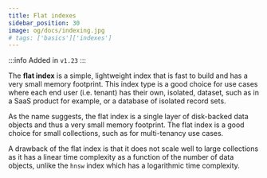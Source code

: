 ```yaml
---
title: Flat indexes
sidebar_position: 30
image: og/docs/indexing.jpg
# tags: ['basics']['indexes']
---
```


:::info Added in `v1.23`
:::

The **flat index** is a simple, lightweight index that is fast to build and has a very small memory footprint. This index type is a good choice for use cases where each end user (i.e. tenant) has their own, isolated, dataset, such as in a SaaS product for example, or a database of isolated record sets.

As the name suggests, the flat index is a single layer of disk-backed data objects and thus a very small memory footprint. The flat index is a good choice for small collections, such as for multi-tenancy use cases.

A drawback of the flat index is that it does not scale well to large collections as it has a linear time complexity as a function of the number of data objects, unlike the `hnsw` index which has a logarithmic time complexity.
